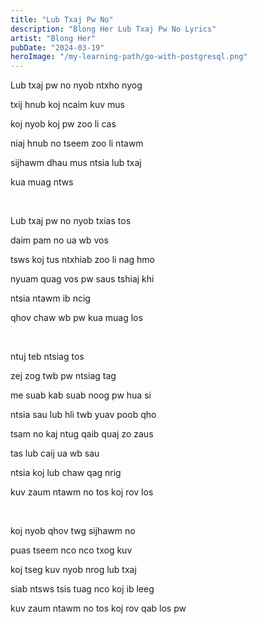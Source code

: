 ```yaml
---
title: "Lub Txaj Pw No"
description: "Blong Her Lub Txaj Pw No Lyrics"
artist: "Blong Her"
pubDate: "2024-03-19"
heroImage: "/my-learning-path/go-with-postgresql.png"
---
```


Lub txaj pw no nyob ntxho nyog

txij hnub koj ncaim kuv mus

koj nyob koj pw zoo li cas

niaj hnub no tseem zoo li ntawm

sijhawm dhau mus ntsia lub txaj

kua muag ntws

<br />

Lub txaj pw no nyob txias tos

daim pam no ua wb vos

tsws koj tus ntxhiab zoo li nag hmo

nyuam quag vos pw saus tshiaj khi

ntsia ntawm ib ncig

qhov chaw wb pw kua muag los

<br />

ntuj teb ntsiag tos

zej zog twb pw ntsiag tag

me suab kab suab noog pw hua si

ntsia sau lub hli twb yuav poob qho

tsam no kaj ntug qaib quaj zo zaus

tas lub caij ua wb sau

ntsia koj lub chaw qag nrig

kuv zaum ntawm no tos koj rov los

<br />

koj nyob qhov twg sijhawm no

puas tseem nco nco txog kuv

koj tseg kuv nyob nrog lub txaj

siab ntsws tsis tuag nco koj ib leeg

kuv zaum ntawm no tos koj rov qab los pw
